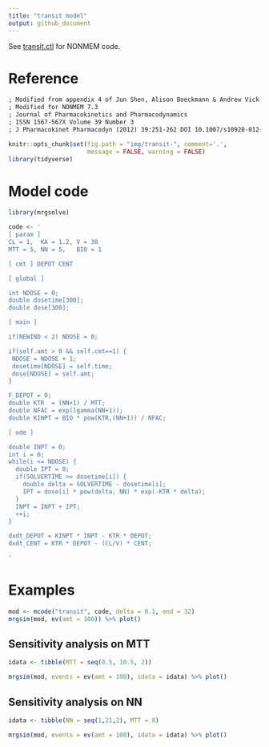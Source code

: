 ```yaml
---
title: "transit model"
output: github_document
---
```


See [transit.ctl](transit.ctl) for NONMEM code.

# Reference
```txt
; Modified from appendix 4 of Jun Shen, Alison Boeckmann & Andrew Vick
; Modified for NONMEM 7.3
; Journal of Pharmacokinetics and Pharmacodynamics
; ISSN 1567-567X Volume 39 Number 3
; J Pharmacokinet Pharmacodyn (2012) 39:251-262 DOI 10.1007/s10928-012-9247-3
```


```r
knitr::opts_chunk$set(fig.path = "img/transit-", comment='.', 
                      message = FALSE, warning = FALSE)
library(tidyverse)
```

# Model code
```r
library(mrgsolve)

code <- '
[ param ]
CL = 1,  KA = 1.2, V = 30
MTT = 5, NN = 5,   BIO = 1

[ cmt ] DEPOT CENT

[ global ] 

int NDOSE = 0;
double dosetime[300];
double dose[300];

[ main ] 

if(NEWIND < 2) NDOSE = 0; 

if(self.amt > 0 && self.cmt==1) {
 NDOSE = NDOSE + 1; 
 dosetime[NDOSE] = self.time;
 dose[NDOSE] = self.amt;
}

F_DEPOT = 0; 
double KTR  = (NN+1) / MTT; 
double NFAC = exp(lgamma(NN+1));
double KINPT = BIO * pow(KTR,(NN+1)) / NFAC; 

[ ode ] 

double INPT = 0;
int i = 0;
while(i <= NDOSE) {
  double IPT = 0;
  if(SOLVERTIME >= dosetime[i]) {
    double delta = SOLVERTIME - dosetime[i];
    IPT = dose[i] * pow(delta, NN) * exp(-KTR * delta);  
  }
  INPT = INPT + IPT;
  ++i;
}

dxdt_DEPOT = KINPT * INPT - KTR * DEPOT;
dxdt_CENT = KTR * DEPOT - (CL/V) * CENT;

'
```

# Examples

```r
mod <- mcode("transit", code, delta = 0.1, end = 32)
mrgsim(mod, ev(amt = 100)) %>% plot()
```


## Sensitivity analysis on MTT
```r
idata <- tibble(MTT = seq(0.5, 10.5, 2))

mrgsim(mod, events = ev(amt = 100), idata = idata) %>% plot()
```


## Sensitivity analysis on NN
```r
idata <- tibble(NN = seq(1,21,2), MTT = 8)

mrgsim(mod, events = ev(amt = 100), idata = idata) %>% plot()
```

